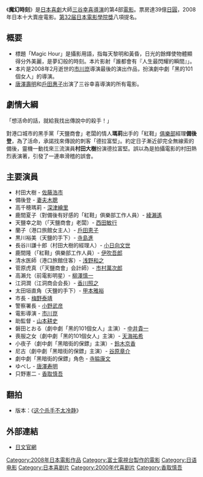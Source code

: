 {{noteTA
|G1=JP Show
}}
{{电影信息框
| name = 魔幻時刻
| original_name = {{lang|ja|ザ・マジックアワー}}
| tw_name = 魔幻時刻
| hk_name = 黑幫有個荷里活
| image = TMH.jpg
| caption = 日本版DVD封面
| director = [[三谷幸喜|三谷幸喜]]
| writer = 三谷幸喜
| starring = [[佐藤浩市|佐藤浩市]]
| music = 荻野清子
| cinematography = 山本英夫
| editing = 上野聰一
| distributor = [[東寶株式會社|東寶株式會社]]
| released = {{JPN}}2008年6月7日<br>{{HK}}2008年10月30日<br>{{TWN}}2008年12月31日
| runtime = 136 min
| country = [[日本|日本]]
| language = [[日語|日語]]
| imdb_id = 1077089
}}
《'''魔幻時刻'''》是[[日本|日本]][[喜劇|喜劇]]大師[[三谷幸喜|三谷幸喜]][[導演|導演]]的第4部[[電影|電影]]。票房達39億[[日圓|日圓]]，2008年日本十大賣座電影。[[第32屆日本電影學院獎|第32届]][[日本電影學院獎|日本電影學院獎]]八項提名。

== 概要 ==
*標題「Magic Hour」是攝影用語，指每天黎明和黃昏，日光的餘輝使物體顯得分外美麗，是夢幻般的時刻。本片影射「誰都會有『人生最閃耀的瞬間』」。
*本片是2008年2月逝世的[[市川崑|市川崑]]導演最後的演出作品，扮演劇中劇「黑的101個女人」的導演。 
*[[唐澤壽明|唐澤壽明]]和[[戶田惠子|戶田惠子]]出演了三谷幸喜導演的所有電影。

== 劇情大綱 ==

「想活命的話，就給我找出傳說中的殺手！」

對港口城市的黑手黨「天鹽商會」老闆的情人'''瑪莉'''出手的「紅鞋」[[俱樂部|俱樂部]]經理'''備後登'''，為了活命，承諾找來傳說的刺客「德拉富堅」。約定日子漸近卻完全無線索的備後，靈機一動找來三流演員'''村田大樹'''扮演德拉富堅。誤以為是拍攝電影的村田熱烈表演著，引發了一連串滑稽的誤會。

== 主要演員 ==
*村田大樹 - [[佐藤浩市|佐藤浩市]]
*備後登 - [[妻夫木聰|妻夫木聰]]
*高千穂瑪莉 - [[深津繪里|深津繪里]]
*鹿間夏子（對備後有好感的「紅鞋」俱樂部工作人員）- [[綾瀨遙|綾瀨遙]]
*天鹽幸之助（「天鹽商會」老闆）- [[西田敏行|西田敏行]]
*蘭子（港口旅館女主人）- [[戶田恵子|戶田恵子]]
*黒川裕美（天鹽的手下）- [[寺島進|寺島進]]
*長谷川謙十郎（村田大樹的經理人）- [[小日向文世|小日向文世]]
*鹿間隆（「紅鞋」俱樂部工作人員）- [[伊吹吾郎|伊吹吾郎]]
*清水医師（港口旅館住客）- [[浅野和之|浅野和之]]
*菅原虎真（「天鹽商會」会計師）- [[市村萬次郎|市村萬次郎]]
*高瀨允（前電影明星）- [[柳澤慎一|柳澤慎一]]
*江洞潤（江洞商会会長）- [[香川照之|香川照之]]
*太田垣直角（天鹽的手下）- [[甲本雅裕|甲本雅裕]]
*市長 - [[梅野泰靖|梅野泰靖]]
*警察署長 - [[小野武彦|小野武彦]]
*電影導演 - [[市川崑|市川崑]]
*助監督 - [[山本耕史|山本耕史]]
*磐田とおる（劇中劇「黑的101個女人」主演）- [[中井貴一|中井貴一]]
*喪服之女（劇中劇「黑的101個女人」主演）- [[天海祐希|天海祐希]]
*小夜子（劇中劇「黑暗街的保鏢」主演）- [[鈴木京香|鈴木京香]]
*尼古（劇中劇「黑暗街的保鏢」主演）- [[谷原章介|谷原章介]]
*劇中劇「黑暗街的保鏢」角色 - [[寺脇康文|寺脇康文]]
*ゆべし - [[唐澤寿明|唐澤寿明]]
*只野憲二 - [[香取慎吾|香取慎吾]] 

== 翻拍 ==

* {{CHN}}版本：《[[这个杀手不太冷静|这个杀手不太冷静]]》

== 外部連結==
*[http://www.magic-hour.jp/ 日文官網]

{{三谷幸喜}}
{{DEFAULTSORT:Magic Hour，The}}
[[Category:2008年日本電影作品|Category:2008年日本電影作品]]
[[Category:富士電視台製作的電影|Category:富士電視台製作的電影]]
[[Category:日语电影|Category:日语电影]]
[[Category:日本喜剧片|Category:日本喜剧片]]
[[Category:2000年代喜剧片|Category:2000年代喜剧片]]
[[Category:香取慎吾|Category:香取慎吾]]